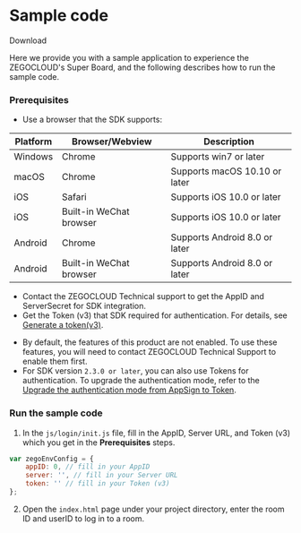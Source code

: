 
# Sample code


<Card title="Sample code" href="https://storage.zego.im/SuperBoardSDK/Web/DemoSourceCode/superboard_demo_web_en.zip" target="_blank">
Download
</Card>

Here we provide you with a sample application to experience the ZEGOCLOUD's Super Board, and the following describes how to run the sample code.

### Prerequisites

- Use a browser that the SDK supports:

| Platform |  Browser/Webview | Description |
| --- | ------- | ------- |
| Windows  | Chrome  | Supports win7 or later  | 
| macOS   |  Chrome  |  Supports macOS 10.10 or later| 
| iOS   |     Safari  |  Supports iOS 10.0 or later |
| iOS  |   Built-in WeChat browser |Supports iOS 10.0 or later   |
| Android |    Chrome   |Supports Android 8.0 or later  |
| Android |  Built-in WeChat browser | Supports Android 8.0 or later |


- Contact the ZEGOCLOUD Technical support to get the AppID and ServerSecret for SDK integration.
- Get the Token (v3) that SDK required for authentication. For details, see [Generate a token(v3)](https://docs.zegocloud.com/article/13971).

<Warning title="Warning">

- By default, the features of this product are not enabled. To use these features, you will need to contact ZEGOCLOUD Technical Support to enable them first. 
- For SDK version `2.3.0 or later`, you can also use Tokens for authentication. To upgrade the authentication mode, refer to the [Upgrade the authentication mode from AppSign to Token](https://docs.zegocloud.com/faq/token_upgrade).
</Warning>



### Run the sample code

1. In the `js/login/init.js` file, fill in the AppID, Server URL, and Token (v3) which you get in the **Prerequisites** steps. 

```js
var zegoEnvConfig = {
    appID: 0, // fill in your AppID
    server: '', // fill in your Server URL
    token: '' // fill in your Token (v3)
};
```

2. Open the `index.html` page under your project directory, enter the room ID and userID to log in to a room.
